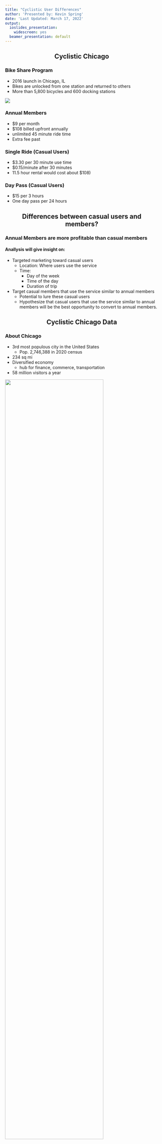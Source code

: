 ```yaml
---
title: "Cyclistic User Differences"
author: 'Presented by: Kevin Spring'
date: 'Last Updated: March 17, 2022'
output:
  ioslides_presentation:
    widescreen: yes
  beamer_presentation: default
---
```


<style>
.forceBreak { 
  -webkit-column-break-after: always; 
  break-after: column; 
  }
h2 {
  text-align: center;
}  
 
</style>

## Cyclistic Chicago {.columns-2 .smaller}

### Bike Share Program
- 2016 launch in Chicago, IL
- Bikes are unlocked from one station and returned to others
- More than 5,800 bicycles and 600 docking stations

<div class="centered">
![](Presentation\\img\\bike-dock.jpg)
</div>

<p class="forceBreak"></p>

### Annual Members
  - $9 per month
  - $108 billed upfront annually
  - unlimited 45 minute ride time
  - Extra fee past

### Single Ride (Casual Users)
  - $3.30 per 30 minute use time
  - $0.15/minute after 30 minutes
  - 11.5 hour rental would cost about $108)
  
### Day Pass (Casual Users)
  - $15 per 3 hours
  - One day pass per 24 hours


## Differences between casual users and members?

### Annual Members are more profitable than casual members

#### Anallysis will give insight on:

- Targeted marketing toward casual users
  - Location: Where users use the service
  - Time: 
	  - Day of the week
	  - Time of the day
	- Duration of trip
- Target casual members that use the service similar to annual members
	- Potential to lure these casual users
	- Hypothesize that casual users that use the service similar to annual members will be the best opportunity to convert to annual members.

## Cyclistic Chicago Data {.columns-2 .smaller}

### About Chicago
- 3rd most populous city in the United States
  - Pop. 2,746,388 in 2020 census
- 234 sq mi
- Diversified economy
  - hub for finance, commerce, transportation
- 58 million visitors a year

![](Presentation\\img\\climate_chicago.png){width=80%}

<p class="forceBreak"></p>

- ### Reliable 
  - Data derived from [Cyclistic Internal Data](https://divvy-tripdata.s3.amazonaws.com/index.html)
  - [Data License Agreement](https://ride.divvybikes.com/data-license-agreement)
- ### Current
  - Last 12 months (March 2021 to February 2022)
- ### Secure
  - All identifying information has been removed
- ### Limitations:
  - Ride ID is not linked to specific users. Unknown if rides are independent or repeat users.

## Diving into the Data {.columns-2 .smaller}

### About the data
- Date Range: March 2021 - Feburary 2022
- Total observations, 5,667,986

### Calculated
- Month, day, hour of ride
- Duration of ride

### Inconsistencies

- Removed duplicate entries (~ 3000)
- Removed ride durations less than 1 minute
- Removed ride durations greater than 3 hours
   - ~4,000 trips greater than 12 hours
   - ~19,000 trips greater than 3 hours and less than 12 hours
- Some entries have missing docking station data
   - Use GPS data for location analysis

<p class="forceBreak"></p>

### Summary statistics of cleaned data

Table of total casual and members
- count of rides
- mean duration
- median duration

![](Presentation\\plots\\total_rides_usertype.png){width=80%}

## 9. Distribution is right-skewed and indicates short term rides are more favored{.flexbox .vcenter}

![](Presentation\\plots\\plot_duration.png){height=90%}

For statistical analysis the duration time will need to be transformed

## Is there a significant difference between casual users and members in mean duration time? {.columns-2 .smaller}

![](Presentation\\plots\\plot_duration_log.png){width=100%}

<p class="forceBreak"></p>

![](Presentation\\plots\\boxplot_usertype_duration_log.png){width=90%}

## Cycle rentals are highest in the summer months {.flexbox .vcenter}

![](Presentation\\plots\\plot_line_monthly.png){height=90%}

## Casual members outnumber annual members on the weekend {.flexbox .vcenter}

![](Presentation\\plots\\plot_bar_weekday.png){height=90%}

## Annual members outnumber casual members during daytime hours {.flexbox .vcenter}

![](Presentation\\plots\\plot_bar_hourly.png){height=90%}

## Annual members are localized in business districts {.flexbox .vcenter}

![](Presentation\\plots\\density_map_weekday.png){height=100%}

## Conclusions {.columns-2 .smaller}

### Summary
- Casual users outnumber annual members on the weekend
- Annual members outnumber casual users Monday through Friday.
- Annual member use spikes between 6:00 to 8:00 and 16:00 to 19:00. Traditional communing hours
- Annual members have highest density in the central business district
- Casual users have more spread out density with hot spots in recreational areas

<p class="forceBreak"></p>

### Recommendations
- Market to casual users that use the service similar to annual members
  - Remind casual users of annual membership benefits
  - Promote the savings when becoming an annual member
- Conduct user survey through the app and in-person
  - Identify how people are using the service (commute, recreation)
- Test surge pricing for casual users during commuting and positive weather



